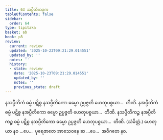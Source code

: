 ```yaml
---
title: 63 သပ္ပီတိကဒုက
tableOfContents: false
sidebar:
  order: 64
type: tipitaka
basket: ab
book: p8
review:
  current: review
  updated: '2025-10-23T09:21:29.014551'
  updated_by: ''
  notes: ''
  history:
  - state: review
    date: '2025-10-23T09:21:29.014551'
    updated_by: ''
    notes: ''
    previous_state: draft
---
```



<ReviewStatus review={frontmatter.review} showDetails={true} />

<HypothesisAnnotation frontmatter={frontmatter} />

<DynamicBreadcrumb />

<Division number="82" book="p8" e="ch" v="40" p="101">

<Paragraph number="266" book="p8">
နသပ္ပီတိကံ ဓမ္မံ ပဋိစ္စ နသပ္ပီတိကော ဓမ္မော ဥပ္ပဇ္ဇတိ ဟေတုပစ္စယာ…  တီဏိ.
</Paragraph>

<Paragraph number="267" book="p8">
နအပ္ပီတိကံ ဓမ္မံ ပဋိစ္စ နအပ္ပီတိကော ဓမ္မော ဥပ္ပဇ္ဇတိ ဟေတုပစ္စယာ…  တီဏိ.
</Paragraph>

<Paragraph number="268" book="p8">
နသပ္ပီတိကဉ္စ နအပ္ပီတိကဉ္စ ဓမ္မံ ပဋိစ္စ နသပ္ပီတိကော ဓမ္မော ဥပ္ပဇ္ဇတိ ဟေတုပစ္စယာ…  တီဏိ. (သံခိတ္တံ.)
</Paragraph>

<Paragraph number="269" book="p8">
ဟေတုယာ နဝ …ပေ…  ပုရေဇာတေ အာသေဝနေ ဆ …ပေ…  အဝိဂတေ နဝ.
</Paragraph>
</Division>